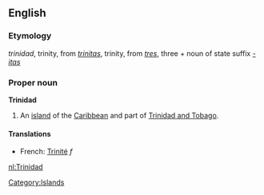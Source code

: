 ==English==
{{wikipedia}}
===Etymology===
{{Sp.}} ''trinidad'', trinity, from {{L.}} ''[[trinitas]]'', trinity, from ''[[tres]]'', three + noun of state suffix ''[[-itas]]''

===Proper noun===
'''Trinidad'''

#An [[island]] of the [[Caribbean]] and part of [[Trinidad and Tobago]].

====Translations====
*French: [[Trinité]] ''f''

[[Category:Islands]]
[[nl:Trinidad]]